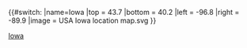 {{#switch:{{{1}}}
|name=Iowa
|top = 43.7
|bottom = 40.2
|left = -96.8
|right = -89.9
|image = USA Iowa location map.svg
}}<noinclude>{{Location map/Info}}
{{Documentation}}[[Category:美國地理位置圖模板|Iowa]]
</noinclude>